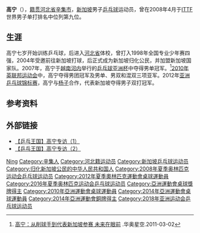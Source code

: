 {{noteTA|G1=Table Tennis}}
{{Infobox 乒乓球|
| playername= 高宁<br><small>Gao Ning<small>
| image= Gao Ning ATTC2017 3.jpeg
| imagesize=
| caption =  
| fullname = 
| nicknames =  
| hrank= 第9位（2008年4月）<ref>[http://ittf.com/ittf_ranking/world_ranking_per_name.asp?Player_ID=102943&U18=0&U21=0&Siniors=1& World ranking Record for GAO Ning (SIN) ] {{webarchive|url=https://web.archive.org/web/20131027223838/http://www.ittf.com/ittf_ranking/world_ranking_per_name.asp?Player_ID=102943&U18=0&U21=0&Siniors=1& |date=2013-10-27 }}</ref>
| club =  
| nationality = {{SIN}}
| playingstyle =  
| birthdate = {{birth date and age|1982|10|11}}<ref>{{Cite web |url=http://www.sports-reference.com/olympics/athletes/ga/gao-ning-1.html |title=Gao Ning |accessdate=2013-09-13 |archive-date=2010-05-06 |archive-url=https://web.archive.org/web/20100506042341/http://www.sports-reference.com/olympics/athletes/ga/gao-ning-1.html |dead-url=no }}</ref>
| birthplace = {{CHN}}[[河北省|河北省]][[辛集市|辛集市]]
| height = {{height|m=1.79|precision=0}}<ref name="2014AG">{{cite web|title=Athlete's Profile |url=http://www.incheon2014ag.org/Sports/Biographies/Athletes_Profile/?ParticCode=5100904&lang=en |work=2014 Incheon Asian Games Organizing Committee |access-date=4 October 2014 |url-status=dead |archive-url=https://web.archive.org/web/20141006171846/http://www.incheon2014ag.org/Sports/Biographies/Athletes_Profile/?ParticCode=5100904&lang=en |archive-date=2014-10-06 }}</ref>
| weight = {{convert|80|kg|lb stlb|0|abbr=on}}<ref name="2014AG" />
| deathdate = 
| deathplace =
| medaltemplates=
{{MedalSport | 男子[[乒乓球|乒乓球]]}}
{{MedalCountry| {{SIN}} }}
{{MedalCompetition|[[英联邦运动会|英联邦运动会]]}}
{{MedalGold|[[2010年英联邦运动会|2010年 新德里]]|男子团体}}
{{MedalSilver|[[2010年英联邦运动会|2010年 新德里]]|男子单打}}
{{MedalSilver|[[2010年英联邦运动会|2010年 新德里]]|混合双打}}
{{MedalSilver|[[2010年英联邦运动会|2010年 新德里]]|男子双打}}
{{MedalCompetition|[[亚洲乒乓球锦标赛|亚洲乒乓球锦标赛]]}}
{{MedalGold|2012年 澳门|男子双打}}
}}

'''高宁'''（{{bd|1982年|10月11日|}}），[[籍贯|籍贯]][[河北省|河北省]][[辛集市|辛集市]]，[[新加坡|新加坡]]男子[[乒乓球|乒乓球]]运动员，曾在2008年4月于[[國際乒乓球聯合會|ITTF]]世界男子单打排名中位列第九位。

== 生涯 ==
高宁七岁开始训练乒乓球，后进入[[河北省|河北省]]体校，曾打入1998年全国专业少年赛四强，2004年受邀前往新加坡打球，后正式成为新加坡归化公民，并加盟新加坡国家队。2007年，高宁于[[越南|越南]][[河内|河内]]举行的[[乒乓球亚洲杯|乒乓球亚洲杯]]中夺得男单冠军。<ref>[http://news.sports.cn/tabletennis/2011-03-02/2128415.html 高宁：从削球手到代表新加坡参赛 未来在眼前] {{webarchive|url=https://web.archive.org/web/20160304185544/http://news.sports.cn/tabletennis/2011-03-02/2128415.html |date=2016-03-04 }}.华奥星空.2011-03-02</ref>[[2010年英联邦运动会|2010年英联邦运动会]]中，高宁夺得男团冠军及男单、男双和混双三项亚军。2012年[[亚洲乒乓球锦标赛|亚洲乒乓球锦标赛]]，高宁与[[杨子　(乒乓球运动员)|杨子]]合作，代表新加坡夺得男子双打冠军。

== 参考资料 ==
{{Reflist|2}}

== 外部链接 ==
* [http://www.tudou.com/programs/view/3YDSIW1Cfow 【乒乓王国】高宁专访（1）]
* [http://www.tudou.com/programs/view/ddp2_OitsnY 【乒乓王国】高宁专访（2）]

{{新加坡乒乓球}}
{{亚洲乒乓球锦标赛男子双打冠军}}

{{Authority control}}
{{DEFAULTSORT:Gao高}}
[[Category:高姓|Ning]]
[[Category:辛集人|Category:辛集人]]
[[Category:河北籍运动员|Category:河北籍运动员]]
[[Category:新加坡乒乓球运动员|Category:新加坡乒乓球运动员]]
[[Category:归化新加坡公民的中华人民共和国人|Category:归化新加坡公民的中华人民共和国人]]
[[Category:2008年夏季奥林匹克运动会乒乓球运动员|Category:2008年夏季奥林匹克运动会乒乓球运动员]]
[[Category:2012年夏季奧林匹克運動會桌球運動員|Category:2012年夏季奧林匹克運動會桌球運動員]]
[[Category:2016年夏季奥林匹克运动会乒乓球运动员|Category:2016年夏季奥林匹克运动会乒乓球运动员]]
[[Category:亞洲運動會桌球獎牌得主|Category:亞洲運動會桌球獎牌得主]]
[[Category:2010年亞洲運動會桌球運動員|Category:2010年亞洲運動會桌球運動員]]
[[Category:2014年亞洲運動會桌球運動員|Category:2014年亞洲運動會桌球運動員]]
[[Category:2014年亞洲運動會銅牌得主|Category:2014年亞洲運動會銅牌得主]]
[[Category:2018年亚洲运动会乒乓球运动员|Category:2018年亚洲运动会乒乓球运动员]]